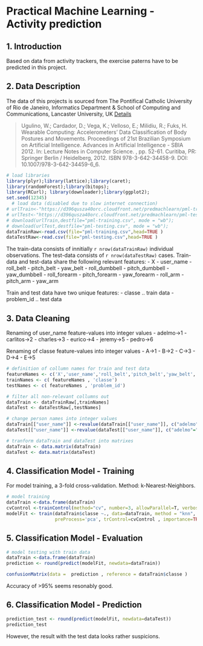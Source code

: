 Practical Machine Learning - Activity prediction 
========================================================

## 1. Introduction 

Based on data from activity trackers, the exercise paterns have to be predicted in this project. 

## 2. Data Description  
 
The data of this projects is sourced from The Pontifical Catholic University of Rio de Janeiro, Informatics Department & School of Computing and Communications, Lancaster University, UK [Details](http://groupware.les.inf.puc-rio.br/har#wle_paper_section#ixzz3KcyUsvj2)

>Ugulino, W.; Cardador, D.; Vega, K.; Velloso, E.; Milidiu, R.; Fuks, H. Wearable Computing: Accelerometers' Data Classification of Body Postures and Movements. Proceedings of 21st Brazilian Symposium on Artificial Intelligence. Advances in Artificial Intelligence - SBIA 2012. In: Lecture Notes in Computer Science. , pp. 52-61. Curitiba, PR: Springer Berlin / Heidelberg, 2012. ISBN 978-3-642-34458-9. DOI: 10.1007/978-3-642-34459-6_6.

```r
# load libraries
library(plyr);library(lattice);library(caret);
library(randomForest);library(bitops);
library(RCurl); library(downloader);library(ggplot2);
set.seed(12345)
  # load data (disabled due to slow internet connection)
# urlTrain<-"https://d396qusza40orc.cloudfront.net/predmachlearn/pml-training.csv";
# urlTest<-"https://d396qusza40orc.cloudfront.net/predmachlearn/pml-testing.csv";
# download(urlTrain,destfile="pml-training.csv", mode = "wb");
# download(urlTest,destfile="pml-testing.csv", mode = "wb");
dataTrainRaw<-read.csv(file="pml-training.csv",head=TRUE ) 
dataTestRaw<-read.csv(file="pml-testing.csv",head=TRUE ) 
```

The train-data consists of innitially `r nrow(dataTrainRaw)` individual observations. The test-data consists of `r nrow(dataTestRaw)` cases. Train-data and test-data share the following relevant features: 
- X
- user_name
- roll_belt 
- pitch_belt 
- yaw_belt 
- roll_dumbbell 
- pitch_dumbbell 
- yaw_dumbbell 
- roll_forearm 
- pitch_forearm 
- yaw_forearm 
- roll_arm 
- pitch_arm 
- yaw_arm

Train and test data have two unique features:
- classe .. train data 
- problem_id .. test data

## 3. Data Cleaning  

Renaming of user_name feature-values into integer values 
- adelmo->1 
- carlitos->2
- charles->3
- eurico->4
- jeremy->5
- pedro->6

Renaming of classe feature-values into integer values 
- A->1
- B->2
- C->3
- D->4
- E->5

```r
# definition of collumn names for train and test data
featureNames <- c('X','user_name','roll_belt','pitch_belt','yaw_belt','roll_dumbbell','pitch_dumbbell','yaw_dumbbell','roll_forearm','pitch_forearm','yaw_forearm','roll_arm','pitch_arm','yaw_arm')
trainNames <- c( featureNames , 'classe')
testNames <- c( featureNames , 'problem_id')

# filter all non-relevant collumns out
dataTrain <- dataTrainRaw[,trainNames]
dataTest <- dataTestRaw[,testNames] 

# change person names into integer values
dataTrain[["user_name"]] <-revalue(dataTrain[["user_name"]], c("adelmo"="1", "carlitos"="2", "charles"="3", "eurico"="4", "jeremy"="5", "pedro"="6"))
dataTest[["user_name"]] <-revalue(dataTest[["user_name"]], c("adelmo"="1", "carlitos"="2", "charles"="3", "eurico"="4", "jeremy"="5", "pedro"="6"))

# tranform dataTrain and dataTest into matrixes
dataTrain <- data.matrix(dataTrain)
dataTest <- data.matrix(dataTest)
```


## 4. Classification Model - Training  

For model training, a 3-fold cross-validation. Method: k-Nearest-Neighbors.

```r
# model training
dataTrain <-data.frame(dataTrain)
cvControl <-trainControl(method="cv", number=3, allowParallel=T, verbose=T)
modelFit <- train(dataTrain$classe ~., data=dataTrain, method = "knn",
                  preProcess='pca', trControl=cvControl , importance=TRUE);
```


## 5. Classification Model - Evaluation 

```r
# model testing with train data
dataTrain <-data.frame(dataTrain)
prediction <- round(predict(modelFit, newdata=dataTrain))

confusionMatrix(data =  prediction , reference = dataTrain$classe )
```

Accuracy of >95% seems resonably good. 

## 6. Classification Model - Prediction  
 

```r
prediction_test <- round(predict(modelFit, newdata=dataTest))
prediction_test
```

However, the result with the test data looks rather suspicions. 




